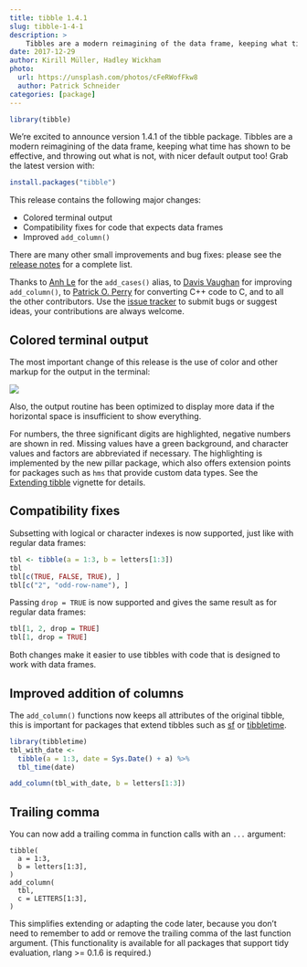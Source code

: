 ```yaml
---
title: tibble 1.4.1
slug: tibble-1-4-1
description: >
    Tibbles are a modern reimagining of the data frame, keeping what time has shown to be effective, and throwing out what is not, with nicer default output too! This article showcases the changes in the most recent version.
date: 2017-12-29
author: Kirill Müller, Hadley Wickham
photo:
  url: https://unsplash.com/photos/cFeRWofFkw8
  author: Patrick Schneider
categories: [package]
---
```


```r
library(tibble)
```

We’re excited to announce version 1.4.1 of the tibble package. Tibbles are a modern reimagining of the data frame, keeping what time has shown to be effective, and throwing out what is not, with nicer default output too! Grab the latest version with:

```r
install.packages("tibble")
```

This release contains the following major changes:

- Colored terminal output
- Compatibility fixes for code that expects data frames
- Improved `add_column()`

There are many other small improvements and bug fixes: please see the [release notes](https://github.com/tidyverse/tibble/releases/tag/v1.4.1) for a complete list.

Thanks to [Anh Le](https://github.com/LaDilettante) for the `add_cases()` alias, to [Davis Vaughan](https://github.com/DavisVaughan) for improving `add_column()`, to [Patrick O. Perry](https://github.com/patperry) for converting C++ code to C, and to all the other contributors. Use the [issue tracker](https://github.com/tidyverse/tibble/issues) to submit bugs or suggest ideas, your contributions are always welcome.

## Colored terminal output

The most important change of this release is the use of color and other markup for the output in the terminal:

![](/images/tibble-1-4-1/screenshot.png)

Also, the output routine has been optimized to display more data if the horizontal space is insufficient to show everything.

For numbers, the three significant digits are highlighted, negative numbers are shown in red. Missing values have a green background, and character values and factors are abbreviated if necessary. The highlighting is implemented by the new pillar package, which also offers extension points for packages such as `hms` that provide custom data types. See the [Extending tibble](https://cran.r-project.org/web/packages/tibble/vignettes/extending.html) vignette for details.

## Compatibility fixes

Subsetting with logical or character indexes is now supported, just like with regular data frames:

```r
tbl <- tibble(a = 1:3, b = letters[1:3])
tbl
tbl[c(TRUE, FALSE, TRUE), ]
tbl[c("2", "odd-row-name"), ]
```

Passing `drop = TRUE` is now supported and gives the same result as for regular data frames:

```r
tbl[1, 2, drop = TRUE]
tbl[1, drop = TRUE]
```

Both changes make it easier to use tibbles with code that is designed to work with data frames.


## Improved addition of columns

The `add_column()` functions now keeps all attributes of the original tibble, this is important for packages that extend tibbles such as [sf](https://r-spatial.github.io/sf/) or [tibbletime](https://business-science.github.io/tibbletime/).

```r
library(tibbletime)
tbl_with_date <- 
  tibble(a = 1:3, date = Sys.Date() + a) %>%
  tbl_time(date)

add_column(tbl_with_date, b = letters[1:3])
```

## Trailing comma

You can now add a trailing comma in function calls with an `...` argument:

```
tibble(
  a = 1:3,
  b = letters[1:3],
)
add_column(
  tbl,
  c = LETTERS[1:3],
)
```

This simplifies extending or adapting the code later, because you don't need to remember to add or remove the trailing comma of the last function argument. (This functionality is available for all packages that support tidy evaluation, rlang >= 0.1.6 is required.)
